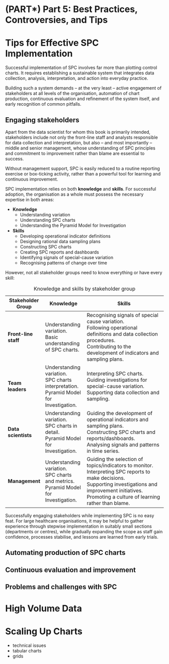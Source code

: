 # (PART\*) Part 5: Best Practices, Controversies, and Tips {-}

# Tips for Effective SPC Implementation

Successful implementation of SPC involves far more than plotting control charts. It requires establishing a sustainable system that integrates data collection, analysis, interpretation, and action into everyday practice.

Building such a system demands -- at the very least -- active engagement of stakeholders at all levels of the organisation, automation of chart production, continuous evaluation and refinement of the system itself, and early recognition of common pitfalls.

## Engaging stakeholders

Apart from the data scientist for whom this book is primarily intended, stakeholders include not only the front-line staff and analysts responsible for data collection and interpretation, but also -- and most importantly -- middle and senior management, whose understanding of SPC principles and commitment to improvement rather than blame are essential to success.

Without management support, SPC is easily reduced to a routine reporting exercise or box-ticking activity, rather than a powerful tool for learning and continuous improvement.

SPC implementation relies on both **knowledge** and **skills**. For successful adoption, the organisation as a whole must possess the necessary expertise in both areas:

* **Knowledge**
    - Understanding variation
    - Understanding SPC charts
    - Understanding the Pyramid Model for Investigation

* **Skills**
    - Developing operational indicator definitions
    - Designing rational data sampling plans
    - Constructing SPC charts
    - Creating SPC reports and dashboards
    - Identifying signals of special-cause variation
    - Recognising patterns of change over time
    
However, not all stakeholder groups need to know everything or have every skill:
    
| Stakeholder Group    | Knowledge                                                                                  | Skills                                                                                                                                                                                                                |
|----------------------|--------------------------------------------------------------------------------------------|-----------------------------------------------------------------------------------------------------------------------------------------------------------------------------------------------------------------------|
| **Front-line staff** | Understanding variation.<br>Basic understanding of SPC charts.                             | Recognising signals of special cause variation.<br>Following operational definitions and data collection procedures.<br>Contributing to the development of indicators and sampling plans.                             |
| **Team leaders**     | Understanding variation.<br>SPC charts interpretation.<br>Pyramid Model for Investigation. | Interpreting SPC charts.<br>Guiding investigations for special-cause variation.<br>Supporting data collection and sampling.                                                                                           |
| **Data scientists**  | Understanding variation.<br>SPC charts in detail.<br>Pyramid Model for Investigation.      | Guiding the development of operational indicators and sampling plans.<br>Constructing SPC charts and reports/dashboards.<br>Analysing signals and patterns in time series.                                            |
| **Management**       | Understanding variation.<br>SPC charts and metrics.<br>Pyramid Model for Investigation.    | Guiding the selection of topics/indicators to monitor.<br>Interpreting SPC reports to make decisions.<br>Supporting investigations and improvement initiatives.<br>Promoting a culture of learning rather than blame. |
Table: Knowledge and skills by stakeholder group

Successfully engaging stakeholders while implementing SPC is no easy feat. For large healthcare organisations, it may be helpful to gather experience through stepwise implementation in suitably small sections (departments or centres), while gradually expanding the scope as staff gain confidence, processes stabilise, and lessons are learned from early trials.


## Automating production of SPC charts

## Continuous evaluation and improvement

## Problems and challenges with SPC



# High Volume Data

# Scaling Up Charts

- technical issues
- tabular charts
- grids
